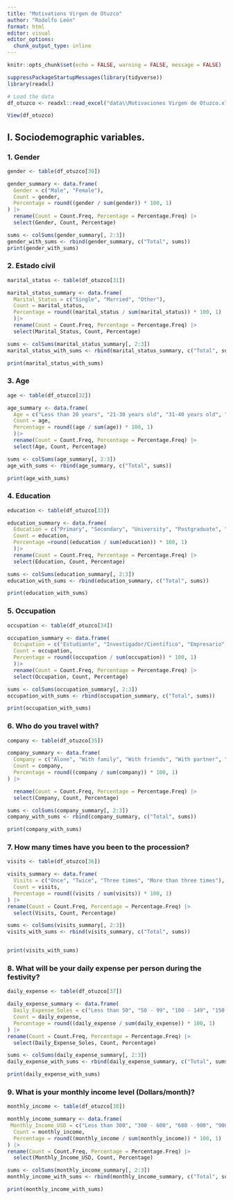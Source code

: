 ```yaml
---
title: "Motivations Virgen de Otuzco"
author: "Rodolfo León"
format: html
editor: visual
editor_options: 
  chunk_output_type: inline
---
```


```r
knitr::opts_chunk$set(echo = FALSE, warning = FALSE, message = FALSE)
```

```r
suppressPackageStartupMessages(library(tidyverse))
library(readxl)
```

```r
# Load the data
df_otuzco <- readxl::read_excel("data\\Motivaciones Virgen de Otuzco.xlsx")
```

```r
View(df_otuzco)
```

## I. Sociodemographic variables.

### 1. Gender

```r
gender <- table(df_otuzco[30])

gender_summary <- data.frame(
  Gender = c("Male", "Female"),
  Count = gender,
  Percentage = round((gender / sum(gender)) * 100, 1)
) |> 
  rename(Count = Count.Freq, Percentage = Percentage.Freq) |> 
  select(Gender, Count, Percentage)

sums <- colSums(gender_summary[, 2:3])
gender_with_sums <- rbind(gender_summary, c("Total", sums))
print(gender_with_sums)

```

### 2. Estado civil

```r
marital_status <- table(df_otuzco[31])

marital_status_summary <- data.frame(
  Marital_Status = c("Single", "Married", "Other"),
  Count = marital_status,
  Percentage = round((marital_status / sum(marital_status)) * 100, 1)
  )|> 
  rename(Count = Count.Freq, Percentage = Percentage.Freq) |> 
  select(Marital_Status, Count, Percentage)

sums <- colSums(marital_status_summary[, 2:3])
marital_status_with_sums <- rbind(marital_status_summary, c("Total", sums))

print(marital_status_with_sums)
```

### 3. Age

```r
age <- table(df_otuzco[32])

age_summary <- data.frame(
  Age = c("Less than 20 years", "21-30 years old", "31-40 years old", "41-50 years old", "51-60 years old", "More than 61 years"),
  Count = age,
  Percentage = round((age / sum(age)) * 100, 1)
  )|> 
  rename(Count = Count.Freq, Percentage = Percentage.Freq) |> 
  select(Age, Count, Percentage)

sums <- colSums(age_summary[, 2:3])
age_with_sums <- rbind(age_summary, c("Total", sums))

print(age_with_sums)
```

### 4. Education

```r
education <- table(df_otuzco[33])

education_summary <- data.frame(
  Education = c("Primary", "Secondary", "University", "Postgraduate", "Master", "Ph.D"),
  Count = education,
  Percentage =round((education / sum(education)) * 100, 1)
  )|> 
  rename(Count = Count.Freq, Percentage = Percentage.Freq) |> 
  select(Education, Count, Percentage)

sums <- colSums(education_summary[, 2:3])
education_with_sums <- rbind(education_summary, c("Total", sums))

print(education_with_sums)
```

### 5. Occupation

```r
occupation <- table(df_otuzco[34])

occupation_summary <- data.frame(
  Occupation = c("Estudiante", "Investigador/Científico", "Empresario", "Empleado Privado", "Empleado Público", "Jubilado", "Desempleado", "Otros"),
  Count = occupation,
  Percentage = round((occupation / sum(occupation)) * 100, 1)
  )|>  
  rename(Count = Count.Freq, Percentage = Percentage.Freq) |> 
  select(Occupation, Count, Percentage)

sums <- colSums(occupation_summary[, 2:3])
occupation_with_sums <- rbind(occupation_summary, c("Total", sums))

print(occupation_with_sums)
```

### 6. Who do you travel with?

```r
company <- table(df_otuzco[35])

company_summary <- data.frame(
  Company = c("Alone", "With family", "With friends", "With partner", "Other"),
  Count = company,
  Percentage = round((company / sum(company)) * 100, 1)
) |> 

  rename(Count = Count.Freq, Percentage = Percentage.Freq) |> 
  select(Company, Count, Percentage)

sums <- colSums(company_summary[, 2:3])
company_with_sums <- rbind(company_summary, c("Total", sums))

print(company_with_sums)
```

### 7. How many times have you been to the procession?

```r
visits <- table(df_otuzco[36])

visits_summary <- data.frame(
  Visits = c("Once", "Twice", "Three times", "More than three times"),
  Count = visits,
  Percentage = round((visits / sum(visits)) * 100, 1)
) |> 
rename(Count = Count.Freq, Percentage = Percentage.Freq) |> 
  select(Visits, Count, Percentage)

sums <- colSums(visits_summary[, 2:3])
visits_with_sums <- rbind(visits_summary, c("Total", sums))


print(visits_with_sums)
```

### 8. What will be your daily expense per person during the festivity?

```r
daily_expense <- table(df_otuzco[37])

daily_expense_summary <- data.frame(
  Daily_Expense_Soles = c("Less than 50", "50 - 99", "100 - 149", "150 - 199", "200 -249", "More than 250"),
  Count = daily_expense,
  Percentage = round((daily_expense / sum(daily_expense)) * 100, 1)
) |> 
rename(Count = Count.Freq, Percentage = Percentage.Freq) |> 
  select(Daily_Expense_Soles, Count, Percentage)

sums <- colSums(daily_expense_summary[, 2:3])
daily_expense_with_sums <- rbind(daily_expense_summary, c("Total", sums))

print(daily_expense_with_sums)
```

### 9. What is your monthly income level (Dollars/month)?

```r
monthly_income <- table(df_otuzco[38])

monthly_income_summary <- data.frame(
 Monthly_Income_USD = c("Less than 300", "300 - 600", "600 - 900", "900 - 1200", "More than 1200"),
  Count = monthly_income,
  Percentage = round((monthly_income / sum(monthly_income)) * 100, 1)
) |> 
rename(Count = Count.Freq, Percentage = Percentage.Freq) |> 
  select(Monthly_Income_USD, Count, Percentage)

sums <- colSums(monthly_income_summary[, 2:3])
monthly_income_with_sums <- rbind(monthly_income_summary, c("Total", sums))

print(monthly_income_with_sums)
```
